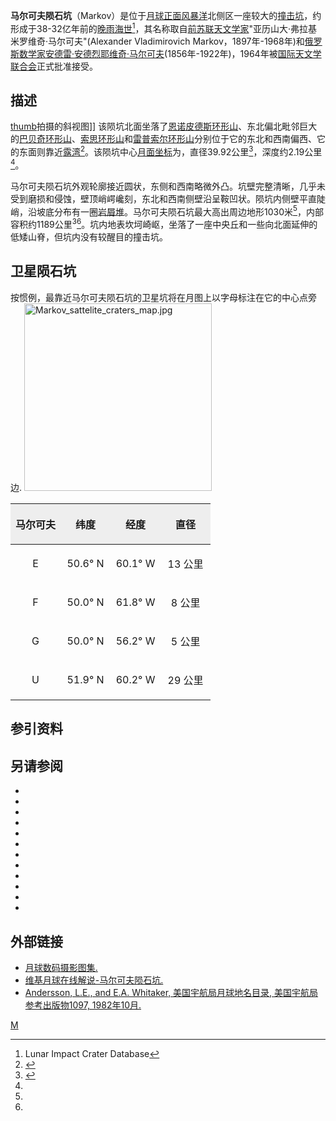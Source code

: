 {{lunar crater data|
 image=Normal Markov LO-IV-176H.jpg|
 caption=[[月球轨道器4号|月球轨道器4号]]拍摄的图像|
 latitude=53.43|
 N_or_S=N|
 longitude=62.84|
 E_or_W=W|
 diameter=39.92公里|
 depth=2.19公里|
 colong=64|
 eponym=亚历山大·弗·马尔可夫<br>[[安德雷·马尔可夫|安德雷·安·马尔可夫]]}}
'''马尔可夫陨石坑'''（Markov）是位于[[月球正面|月球正面]][[风暴洋|风暴洋]]北侧区一座较大的[[撞击坑|撞击坑]]，约形成于38-32亿年前的[[晚雨海世|晚雨海世]]<ref name=LICD>Lunar Impact Crater Database</ref>，其名称取自[[前苏联|前苏联]][[天文学家|天文学家]]"亚历山大·弗拉基米罗维奇·马尔可夫"(Alexander Vladimirovich Markov，1897年-1968年)和[[俄罗斯|俄罗斯]][[数学家|数学家]][[安德雷·马尔可夫|安德雷·安德烈耶维奇·马尔可夫]](1856年-1922年)，1964年被[[国际天文学联合会|国际天文学联合会]]正式批准接受。

==描述==
[[image:Markov_crater_4183_h3.jpg|thumb]]拍摄的斜视图]] 
该陨坑北面坐落了[[恩诺皮德斯环形山|恩诺皮德斯环形山]]、东北偏北毗邻巨大的[[巴贝奇环形山|巴贝奇环形山]]、[[索思环形山|索思环形山]]和[[雷普索尔环形山|雷普索尔环形山]]分别位于它的东北和西南偏西、它的东面则靠近[[露湾|露湾]]<ref>{{Cite web |url=http://planetarynames.wr.usgs.gov/images/Lunar/lac_10_lo.pdf |title=Crater Markov on the map LAC-10. |accessdate=2017-03-24 |archive-date=2013-02-20 |archive-url=https://web.archive.org/web/20130220121352/http://planetarynames.wr.usgs.gov/images/Lunar/lac_10_lo.pdf |dead-url=no }}</ref>。该陨坑中心[[月面坐标|月面坐标]]为{{Coord|53.43|N|62.84|W|globe:Moon|nogoogle=1|noosm=1}}，直径39.92公里<ref name="IAU">{{Cite web |url=http://planetarynames.wr.usgs.gov/Feature/3720 |title=Directory of the International Astronomical Union |access-date=2017-03-24 |archive-date=2020-11-27 |archive-url=https://web.archive.org/web/20201127013157/http://planetarynames.wr.usgs.gov/Feature/3720 |dead-url=no }}</ref>，深度约2.19公里<ref name="LICD"/>。

马尔可夫陨石坑外观轮廓接近圆状，东侧和西南略微外凸。坑壁完整清晰，几乎未受到磨损和侵蚀，壁顶峭崿巉刻，东北和西南侧壁沿呈鞍凹状。陨坑内侧壁平直陡峭，沿坡底分布有一圈[[岩屑堆|岩屑堆]]。马尔可夫陨石坑最大高出周边地形1030米<ref name="LICD"/>，内部容积约1189公里<sup>3</sup><ref name="LICD"/>。坑内地表坎坷崎岖，坐落了一座中央丘和一些向北面延伸的低矮山脊，但坑内没有较醒目的撞击坑。

==卫星陨石坑==
按惯例，最靠近马尔可夫陨石坑的卫星坑将在月图上以字母标注在它的中心点旁边.
[[Image:Markov_sattelite_craters_map.jpg|300px]]

{| class="wikitable"
!width="25%" style="background:#eeeeee;" |马尔可夫 
!width="25%" style="background:#eeeeee;" |纬度
!width="25%" style="background:#eeeeee;" |经度
!width="25%" style="background:#eeeeee;" |直径
|-
|align="center"|E
|align="center"|50.6° N
|align="center"|60.1° W
|align="center"|13 公里
|-
|align="center"|F
|align="center"|50.0° N
|align="center"|61.8° W
|align="center"|8 公里
|-
|align="center"|G
|align="center"|50.0° N
|align="center"|56.2° W
|align="center"|5 公里
|-
|align="center"|U
|align="center"|51.9° N
|align="center"|60.2° W
|align="center"|29 公里
|}{{clear}}

==参引资料==
{{Reflist}}

==另请参阅==
{{refbegin}}
* {{cite book
  | last1 = Andersson
  | first1 = L. E.
  | last2 = Whitaker
  | first2 = E. A.
  | authorlink2 = Ewen Whitaker
  | date = 1982
  | title = [[NASA|NASA]] Catalogue of Lunar Nomenclature
  | publisher = NASA RP-1097
  | ref = harv
  }}
* {{cite web
  | last = Blue
  | first = Jennifer
  | date = July 25, 2007
  | title = Gazetteer of Planetary Nomenclature
  | publisher = [[United_States_Geological_Survey|USGS]]
  | url = http://planetarynames.wr.usgs.gov/
  | accessdate = 2007-08-05
  | ref = harv
  | archive-date = 2015-05-26
  | archive-url = https://web.archive.org/web/20150526164842/http://planetarynames.wr.usgs.gov/
  | dead-url = no
  }}
* {{cite book
  | last1 = Bussey
  | first1 = B.
  | authorlink1 = Ben Bussey
  | last2 = Spudis
  | first2 = P.
  | authorlink2 = Paul Spudis
  | date = 2004
  | title = The Clementine Atlas of the Moon
  | publisher = Cambridge University Press
  | location = New York
  | isbn = 978-0-521-81528-4
  | ref = harv
  }}
* {{cite book
  | last1 = Cocks
  | first1 = Elijah E.
  | last2 = Cocks
  | first2 = Josiah C.
  | date = 1995
  | title = Who's Who on the Moon: A Biographical Dictionary of Lunar Nomenclature
  | url = https://archive.org/details/isbn_9780936389271
  | publisher = Tudor Publishers
  | isbn = 978-0-936389-27-1
  | ref = harv
  }}
* {{cite web
  | last = McDowell
  | first = Jonathan
  | date = July 15, 2007
  | url = http://host.planet4589.org/astro/lunar/
  | title = Lunar Nomenclature
  | publisher = Jonathan's Space Report
  | accessdate = 2007-10-24
  | ref = harv
  | archive-date = 2015-01-12
  | archive-url = https://web.archive.org/web/20150112233439/http://host.planet4589.org/astro/lunar/
  | dead-url = no
  }}
* {{cite journal| last1 = Menzel| first1 = D. H.| last2 = Minnaert| first2 = M.| last3 = Levin| first3 = B.| last4 = Dollfus| first4 = A.| last5 = Bell| first5 = B.| title = Report on Lunar Nomenclature by the Working Group of Commission 17 of the IAU| doi = 10.1007/BF00171763| journal = Space Science Reviews| volume = 12| issue = 2| pages = 136–186| date = 1971| bibcode = 1971SSRv...12..136M| ref = harv}}
* {{cite book
  | first = Patrick
  | last = Moore
  | authorlink = Patrick Moore
  | date = 2001
  | title = On the Moon
  | url = https://archive.org/details/patrickmooreonmo00patr
  | publisher = Sterling Publishing Co.
  | isbn = 978-0-304-35469-6
  | ref = harv
  }}
* {{cite book
  | first = Fred W.
  | last = Price
  | date = 1988
  | title = The Moon Observer's Handbook
  | publisher = Cambridge University Press
  | isbn = 978-0-521-33500-3
  | ref = harv
  }}
* {{cite book
  | last = Rükl
  | first = Antonín
  | authorlink = Antonín Rükl
  | date = 1990
  | title = Atlas of the Moon
  | publisher = Kalmbach Books
  | isbn = 978-0-913135-17-4
  | ref = harv
  }}
* {{cite book
  | last = Webb
  | first = Rev. T. W.
  | authorlink = Thomas William Webb
  | date = 1962
  | title = Celestial Objects for Common Telescopes
  | url = https://archive.org/details/celestialobjects00webb
  | edition = 6th revised
  | publisher = Dover
  | isbn = 978-0-486-20917-3
  | ref = harv
  }}
* {{cite book
  | first = Ewen A.
  | last = Whitaker
  | authorlink = Ewen Whitaker
  | date = 1999
  | title = Mapping and Naming the Moon
  | publisher = Cambridge University Press
  | isbn = 978-0-521-62248-6
  | ref = harv
  }}
* {{cite book
  | first = Peter T.
  | last = Wlasuk
  | date = 2000
  | title = Observing the Moon
  | publisher = Springer
  | isbn = 978-1-85233-193-1
  | ref = harv
 }}
{{refend}}

==外部链接==
*[http://www.lpi.usra.edu/resources/lunar_orbiter/bin/srch_nam.shtml?Markov%7C0 月球数码摄影图集.] {{Wayback|url=http://www.lpi.usra.edu/resources/lunar_orbiter/bin/srch_nam.shtml?Markov%7C0 |date=20201127015522 }}
*[http://the-moon.wikispaces.com/Markov 维基月球在线解说-马尔可夫陨石坑.] {{Wayback|url=http://the-moon.wikispaces.com/Markov |date=20180531115415 }}
*[http://planet4589.org/astro/lunar/RP-1097.pdf Andersson, L.E., and E.A. Whitaker, 美国宇航局月球地名目录, 美国宇航局参考出版物1097, 1982年10月.] {{Wayback|url=http://planet4589.org/astro/lunar/RP-1097.pdf |date=20141006125838 }}

[[Category:月球环形山|M]]